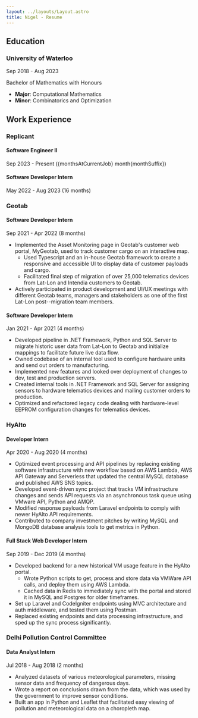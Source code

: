 ```yaml
---
layout: ../layouts/Layout.astro
title: Nigel - Resume
---
```




## Education

### University of Waterloo
Sep 2018 - Aug 2023

Bachelor of Mathematics with Honours 
- **Major**: Computational Mathematics
- **Minor**: Combinatorics and Optimization

## Work Experience

### Replicant

  #### Software Engineer II
  Sep 2023 - Present ({monthsAtCurrentJob} month{monthSuffix})

  #### Software Developer Intern
  May 2022 - Aug 2023 (16 months)

### Geotab
    
  #### Software Developer Intern
  Sep 2021 - Apr 2022 (8 months)

  - Implemented the Asset Monitoring page in Geotab's customer web portal, MyGeotab, used to track customer cargo on an interactive map.
    - Used Typescript and an in-house Geotab framework to create a responsive and accessible UI to display data of customer payloads and cargo.
    - Facilitated final step of migration of over 25,000 telematics devices from Lat-Lon and Intendia customers to Geotab.
  - Actively participated in product development and UI/UX meetings with different Geotab teams, managers and stakeholders as one of the first Lat-Lon post--migration team members.

  #### Software Developer Intern
  Jan 2021 - Apr 2021 (4 months)

  - Developed pipeline in .NET Framework, Python and SQL Server to migrate historic user data from Lat-Lon to Geotab and initialize mappings to facilitate future live data flow.
  - Owned codebase of an internal tool used to configure hardware units and send out orders to manufacturing.
  - Implemented new features and looked over deployment of changes to dev, test and production servers.
  - Created internal tools in .NET Framework and SQL Server for assigning sensors to hardware telematics devices and mailing customer orders to production.
  - Optimized and refactored legacy code dealing with hardware-level EEPROM configuration changes for telematics devices.

### HyAlto

  #### Developer Intern
  Apr 2020 - Aug 2020 (4 months)

  - Optimized event processing and API pipelines by replacing existing software infrastructure with new workflow based on AWS Lambda, AWS API Gateway and Serverless that updated the central MySQL database and published AWS SNS topics.
  - Developed event-driven sync project that tracks VM infrastructure changes and sends API requests via an asynchronous task queue using VMware API, Python and AMQP.
  - Modified response payloads from Laravel endpoints to comply with newer HyAlto API requirements.
  - Contributed to company investment pitches by writing MySQL and MongoDB database analysis tools to get metrics in Python.

  #### Full Stack Web Developer Intern
  Sep 2019 - Dec 2019 (4 months)

  - Developed backend for a new historical VM usage feature in the HyAlto portal.
    - Wrote Python scripts to get, process and store data via VMWare API calls, and deploy them using AWS Lambda.
    - Cached data in Redis to immediately sync with the portal and stored it in MySQL and Postgres for older timeframes.
  - Set up Laravel and CodeIgniter endpoints using MVC architecture and auth middleware, and tested them using Postman.
  - Replaced existing endpoints and data processing infrastructure, and sped up the sync process significantly.

### Delhi Pollution Control Committee

  #### Data Analyst Intern
  Jul 2018 - Aug 2018 (2 months)

  - Analyzed datasets of various meteorological parameters, missing sensor data and frequency of dangerous days.
  - Wrote a report on conclusions drawn from the data, which was used by the government to improve sensor conditions.
  - Built an app in Python and Leaflet that facilitated easy viewing of pollution and meteorological data on a choropleth map.
